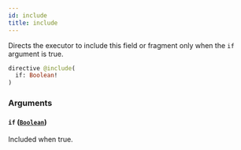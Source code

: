 ```yaml
---
id: include
title: include
---
```


Directs the executor to include this field or fragment only when the `if` argument is true.

```graphql
directive @include(
  if: Boolean!
)
```

### Arguments

#### `if` ([`Boolean`](../scalars/boolean.mdx))

Included when true.
